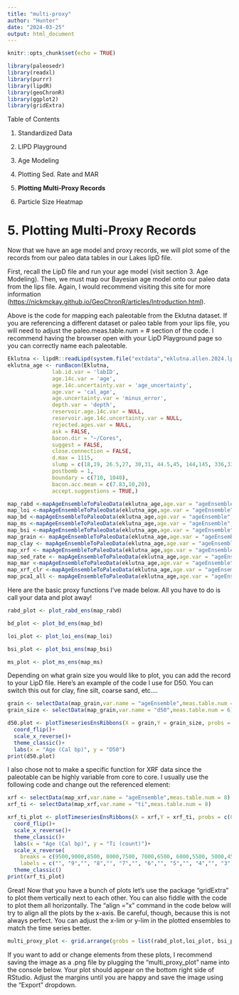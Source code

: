 ```yaml
---
title: "multi-proxy"
author: "Hunter"
date: "2024-03-25"
output: html_document
---
```


```r
knitr::opts_chunk$set(echo = TRUE)
```

```r
library(paleosedr)
library(readxl)
library(purrr)
library(lipdR)
library(geoChronR)
library(ggplot2)
library(gridExtra)
```

Table of Contents

1.  Standardized Data

2.  LIPD Playground

3.  Age Modeling

4.  Plotting Sed. Rate and MAR

5.  **Plotting Multi-Proxy Records**

6.  Particle Size Heatmap

# 5. Plotting Multi-Proxy Records

Now that we have an age model and proxy records, we will plot some of the records from our paleo data tables in our Lakes lipD file.

First, recall the LipD file and run your age model (visit section 3. Age Modeling). Then, we must map our Bayesian age model onto our paleo data from the lips file. Again, I would recommend visiting this site for more information (<https://nickmckay.github.io/GeoChronR/articles/Introduction.html>).

Above is the code for mapping each paleotable from the Eklutna dataset. If you are referencing a different dataset or paleo table from your lips file, you will need to adjust the paleo.meas.table.num = \# section of the code. I recommend having the browser open with your LipD Playground page so you can correctly name each paleotable.
```r
Eklutna <- lipdR::readLipd(system.file("extdata","eklutna.allen.2024.lpd", package = "paleosedr", mustWork = TRUE))
eklutna_age <- runBacon(Eklutna,
              lab.id.var = 'labID',
              age.14c.var = 'age', 
              age.14c.uncertainty.var = 'age_uncertainty',
              age.var = 'cal_age', 
              age.uncertainty.var = 'minus_error', 
              depth.var = 'depth', 
              reservoir.age.14c.var = NULL, 
              reservoir.age.14c.uncertainty.var = NULL, 
              rejected.ages.var = NULL,
              ask = FALSE,
              bacon.dir = "~/Cores",
              suggest = FALSE,
              close.connection = FALSE,
              d.max = 1115,
              slump = c(18,19, 26.5,27, 30,31, 44.5,45, 144,145, 336,337, 438,439, 747,748),
              postbomb = 1,
              boundary = c(710, 1040),
              bacon.acc.mean = c(7.83,10,20),
              accept.suggestions = TRUE,)
```

```r
map_rabd <-mapAgeEnsembleToPaleoData(eklutna_age,age.var = "ageEnsemble",paleo.meas.table.num = 1)
map_loi <-mapAgeEnsembleToPaleoData(eklutna_age,age.var = "ageEnsemble",paleo.meas.table.num = 2)
map_bd <-mapAgeEnsembleToPaleoData(eklutna_age,age.var = "ageEnsemble",paleo.meas.table.num = 3)
map_ms <-mapAgeEnsembleToPaleoData(eklutna_age,age.var = "ageEnsemble",paleo.meas.table.num = 4)
map_bsi <-mapAgeEnsembleToPaleoData(eklutna_age,age.var = "ageEnsemble",paleo.meas.table.num = 5)
map_grain <- mapAgeEnsembleToPaleoData(eklutna_age,age.var = "ageEnsemble",paleo.meas.table.num = 6)
map_clay <- mapAgeEnsembleToPaleoData(eklutna_age,age.var = "ageEnsemble",paleo.meas.table.num = 7)
map_xrf <- mapAgeEnsembleToPaleoData(eklutna_age,age.var = "ageEnsemble",paleo.meas.table.num = 8)
map_sed_rate <- mapAgeEnsembleToPaleoData(eklutna_age,age.var = "ageEnsemble",paleo.meas.table.num = 9)
map_mar <-mapAgeEnsembleToPaleoData(eklutna_age,age.var = "ageEnsemble",paleo.meas.table.num = 10) 
map_xrf_clr <-mapAgeEnsembleToPaleoData(eklutna_age,age.var = "ageEnsemble",paleo.meas.table.num = 11) 
map_pca1_all <- mapAgeEnsembleToPaleoData(eklutna_age,age.var = "ageEnsemble",paleo.meas.table.num = 12)
```

Here are the basic proxy functions I've made below. All you have to do is call your data and plot away!

```r
rabd_plot <- plot_rabd_ens(map_rabd)
```

```r
bd_plot <- plot_bd_ens(map_bd)
```

```r
loi_plot <- plot_loi_ens(map_loi)
```

```r
bsi_plot <- plot_bsi_ens(map_bsi)
```

```r
ms_plot <- plot_ms_ens(map_ms)
```

Depending on what grain size you would like to plot, you can add the record to your LipD file. Here's an example of the code I use for D50. You can switch this out for clay, fine silt, coarse sand, etc....

```r
grain <- selectData(map_grain,var.name = "ageEnsemble",meas.table.num = 6)
grain_size <- selectData(map_grain,var.name = "d50",meas.table.num = 6)

d50.plot <- plotTimeseriesEnsRibbons(X = grain,Y = grain_size, probs = c(0.25,0.5,0.75),color.line = "tan1")+
  coord_flip()+
  scale_x_reverse()+
  theme_classic()+
  labs(x = "Age (Cal bp)", y = "D50")
print(d50.plot)
```

I also chose not to make a specific function for XRF data since the paleotable can be highly variable from core to core. I usually use the following code and change out the referenced element:

```r
xrf <- selectData(map_xrf,var.name = "ageEnsemble",meas.table.num = 8)
xrf_ti <- selectData(map_xrf,var.name = "ti",meas.table.num = 8)

xrf_ti_plot <- plotTimeseriesEnsRibbons(X = xrf,Y = xrf_ti, probs = c(0.25,0.5,0.75),color.line = "purple4")+
  coord_flip()+
  scale_x_reverse()+
  theme_classic()+
  labs(x = "Age (Cal bp)", y = "Ti (count)")+
  scale_x_reverse(
    breaks = c(9500,9000,8500, 8000,7500, 7000,6500, 6000,5500, 5000,4500, 4000,3500, 3000,2500, 2000,1500, 1000,500, 0),
    labels = c("", "9","", "8","", "7","", "6","", "5","", "4","", "3","", "2","", "1","", "0")) +
  theme_classic()
print(xrf_ti_plot)
```

Great! Now that you have a bunch of plots let's use the package "gridExtra" to plot them vertically next to each other. You can also fiddle with the code to plot them all horizontally. The "align ="x" command in the code below will try to align all the plots by the x-axis. Be careful, though, because this is not always perfect. You can adjust the x-lim or y-lim in the plotted ensembles to match the time series better.

```r
multi_proxy_plot <- grid.arrange(grobs = list(rabd_plot,loi_plot, bsi_plot, ms_plot, bd_plot, d50.plot, xrf_ti_plot ), ncol = 7, align = "x")
```

If you want to add or change elements from these plots, I recommend saving the image as a .png file by plugging the "multi_proxy_plot" name into the console below. Your plot should appear on the bottom right side of RStudio. Adjust the margins until you are happy and save the image using the "Export" dropdown.
